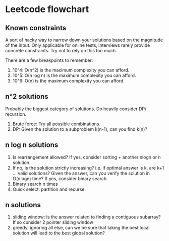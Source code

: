 # Leetcode flowchart

## Known constraints

A sort of hacky way to narrow down your solutions based on the magnitude of the input. Only applicable for online tests, 
interviews rarely provide concrete constraints. Try not to rely on this too much.


There are a few breakpoints to remember:

1. 10^4: O(n^2) is the maximum complexity you can afford.
2. 10^5: O(n log n) is the maximum complexity you can afford.
3. 10^6: O(n) is the maximum complexity you can afford.

## n^2 solutions

Probably the biggest category of solutions. Do heavily consider DP/ recursion.

1. Brute force: Try all possible combinations.
2. DP: Given the solution to a subproblem k(n-1), can you find k(n)?

## n log n solutions

1. Is rearrangement allowed? If yes, consider sorting + another nlogn or n solution.
2. If no, is the solution strictly increasing? i.e. if optimal answer is k, are k+1 ... valid solutions? Given the answer, can you verify the solution in O(nlogn) time? If yes, consider binary search.
3. Binary search n times
4. Quick select: partition and recurse.

## n solutions

1. sliding window: is the answer related to finding a contiguous subarray? If so consider 2 pointer sliding window
2. greedy: ignoring all else, can we be sure that taking the best local solution will lead to the best global solution?
